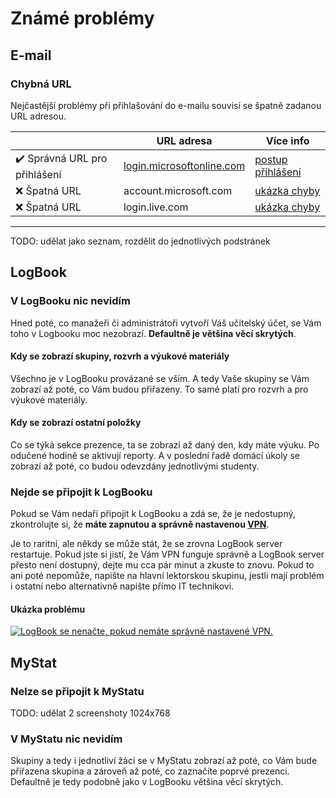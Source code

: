# Známé problémy


## E-mail

### Chybná URL
Nejčastější problémy při přihlašování do e-mailu souvisí se špatně zadanou URL adresou.

|  | URL adresa | Více info |
| ---- | ---- | ----------- |
| ✔️ Správná URL pro přihlášení | [login.microsoftonline.com](https://login.microsoftonline.com/) | [postup přihlášení](email)
| ❌ Špatná URL | account.microsoft.com | [ukázka chyby](email/problems)
| ❌ Špatná URL | login.live.com | [ukázka chyby](email/problems)

-------


TODO: udělat jako seznam, rozdělit do jednotlivých podstránek

## LogBook

### V LogBooku nic nevidím
Hned poté, co manažeři či administrátoři vytvoří Váš učitelský účet, se Vám toho v Logbooku moc nezobrazí. **Defaultně je většina věcí skrytých**.

#### Kdy se zobrazí skupiny, rozvrh a výukové materiály
Všechno je v LogBooku provázané se vším. A tedy Vaše skupiny se Vám zobrazí až poté, co Vám budou přiřazeny. To samé platí pro rozvrh a pro výukové materiály.

#### Kdy se zobrazí ostatní položky
Co se týká sekce prezence, ta se zobrazí až daný den, kdy máte výuku. Po odučené hodině se aktivují reporty. A v poslední řadě domácí úkoly se zobrazí až poté, co budou odevzdány jednotlivými studenty.

### Nejde se připojit k LogBooku
Pokud se Vám nedaří připojit k LogBooku a zdá se, že je nedostupný, zkontrolujte si, že **máte zapnutou a správně nastavenou [VPN](vpn)**. 

Je to raritní, ale někdy se může stát, že se zrovna LogBook server restartuje. Pokud jste si jistí, že Vám VPN funguje správně a LogBook server přesto není dostupný, dejte mu cca pár minut a zkuste to znovu. Pokud to ani poté nepomůže, napište na hlavní lektorskou skupinu, jestli mají problém i ostatní nebo alternativně napište přímo IT technikovi.

#### Ukázka problému
<a href="/images/chrome-error.png" title="LogBook se nenačte, pokud nemáte správně nastavené VPN.">
  <picture>
    <source srcset="/images/chrome-error.avif" type="image/avif" />
    <source srcset="/images/chrome-error.webp" type="image/webp" />
    <img src="/images/chrome-error.png" alt="LogBook se nenačte, pokud nemáte správně nastavené VPN." />
  </picture>
</a>

## MyStat

### Nelze se připojit k MyStatu
TODO: udělat 2 screenshoty 1024x768

### V MyStatu nic nevidím
Skupiny a tedy i jednotliví žáci se v MyStatu zobrazí až poté, co Vám bude přiřazena skupina a zároveň až poté, co zaznačíte poprvé prezenci. Defaultně je tedy podobně jako v LogBooku většina věcí skrytých.
